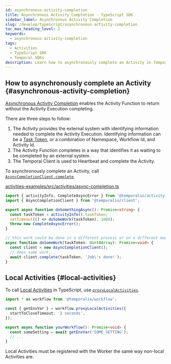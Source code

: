 ```yaml
---
id: asynchronous-activity-completion
title: Asynchronous Activity Completion - TypeScript SDK
sidebar_label: Asynchronous Activity Completion
slug: /develop/typescript/asynchronous-activity-completion
toc_max_heading_level: 2
keywords:
  - asynchronous-activity-completion
tags:
  - Activities
  - TypeScript SDK
  - Temporal SDKs
description: Learn how to asynchronously complete an Activity in Temporal by enabling the Activity Function to return before the Activity Execution finishes, using AsyncCompletionClient.
---
```


## How to asynchronously complete an Activity {#asynchronous-activity-completion}

[Asynchronous Activity Completion](/activity-execution#asynchronous-activity-completion) enables the Activity Function to return without the Activity Execution completing.

There are three steps to follow:

1. The Activity provides the external system with identifying information needed to complete the Activity Execution.
   Identifying information can be a [Task Token](/activity-execution#task-token), or a combination of Namespace, Workflow Id, and Activity Id.
2. The Activity Function completes in a way that identifies it as waiting to be completed by an external system.
3. The Temporal Client is used to Heartbeat and complete the Activity.

To asynchronously complete an Activity, call [`AsyncCompletionClient.complete`](https://typescript.temporal.io/api/classes/client.AsyncCompletionClient#complete).

<!--SNIPSTART typescript-activity-complete-async -->

[activities-examples/src/activities/async-completion.ts](https://github.com/temporalio/samples-typescript/blob/main/activities-examples/src/activities/async-completion.ts)

```ts
import { activityInfo, CompleteAsyncError } from '@temporalio/activity';
import { AsyncCompletionClient } from '@temporalio/client';

export async function doSomethingAsync(): Promise<string> {
  const taskToken = activityInfo().taskToken;
  setTimeout(() => doSomeWork(taskToken), 1000);
  throw new CompleteAsyncError();
}

// this work could be done in a different process or on a different machine
async function doSomeWork(taskToken: Uint8Array): Promise<void> {
  const client = new AsyncCompletionClient();
  // does some work...
  await client.complete(taskToken, 'Job\'s done!');
}
```

<!--SNIPEND-->

## Local Activities {#local-activities}

To call [Local Activities](/local-activity) in TypeScript, use [`proxyLocalActivities`](https://typescript.temporal.io/api/namespaces/workflow/#proxylocalactivities).

```ts
import * as workflow from '@temporalio/workflow';

const { getEnvVar } = workflow.proxyLocalActivities({
  startToCloseTimeout: '2 seconds',
});

export async function yourWorkflow(): Promise<void> {
  const someSetting = await getEnvVar('SOME_SETTING');
  // ...
}
```

Local Activities must be registered with the Worker the same way non-local Activities are.
